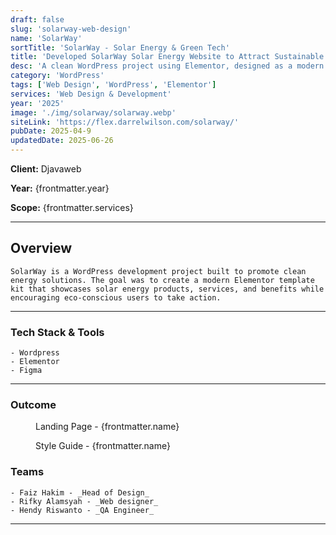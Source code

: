 ```yaml
---
draft: false
slug: 'solarway-web-design'
name: 'SolarWay'
sortTitle: 'SolarWay - Solar Energy & Green Tech'
title: 'Developed SolarWay Solar Energy Website to Attract Sustainable Clients'
desc: 'A clean WordPress project using Elementor, designed as a modern template kit for solar energy and green tech services with eco-friendly appeal.'
category: 'WordPress'
tags: ['Web Design', 'WordPress', 'Elementor']
services: 'Web Design & Development'
year: '2025'
image: './img/solarway/solarway.webp'
siteLink: 'https://flex.darrelwilson.com/solarway/'
pubDate: 2025-04-9
updatedDate: 2025-06-26
---
```



**Client:** Djavaweb

**Year:** {frontmatter.year}

**Scope:** {frontmatter.services}

---

## Overview

    SolarWay is a WordPress development project built to promote clean energy solutions. The goal was to create a modern Elementor template kit that showcases solar energy products, services, and benefits while encouraging eco-conscious users to take action.

---

### Tech Stack & Tools

    - Wordpress
    - Elementor
    - Figma

---

### Outcome

<figure>
  <Picture
    src={landingPage}
    alt='high fidelity design'
    formats={['avif', 'webp']}
  />
  <figcaption class='text-center'>Landing Page - {frontmatter.name}</figcaption>
</figure>

<figure>
  <Picture
    src={styleGuide}
    alt='high fidelity design'
    formats={['avif', 'webp']}
  />
  <figcaption class='text-center'>Style Guide - {frontmatter.name}</figcaption>
</figure>



### Teams

    - Faiz Hakim - _Head of Design_
    - Rifky Alamsyah - _Web designer_
    - Hendy Riswanto - _QA Engineer_
---
